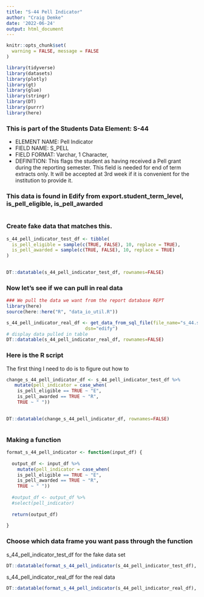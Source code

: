 ```yaml
---
title: "S-44 Pell Indicator"
author: "Craig Demke"
date: '2022-06-24'
output: html_document
---
```



```r
knitr::opts_chunk$set(
  warning = FALSE, message = FALSE
)
```

```r
library(tidyverse)
library(datasets)
library(plotly)
library(gt)
library(glue)
library(stringr)
library(DT)
library(purrr)
library(here)
```
### This is part of the Students Data Element: S-44
* ELEMENT NAME: Pell Indicator 
* FIELD NAME: S_PELL 
* FIELD FORMAT: Varchar, 1 Character,  
* DEFINITION: This flags the student as having received a Pell grant during the reporting semester.  This field is needed for end of term extracts only. It will be accepted at 3rd week if it is convenient for  the institution to provide it.

### This data is found in Edify from export.student_term_level, is_pell_eligible, is_pell_awarded
```{}

```


### Create fake data that matches this.

```r
s_44_pell_indicator_test_df <- tibble(
  is_pell_eligible = sample(c(TRUE, FALSE), 10, replace = TRUE),
  is_pell_awarded = sample(c(TRUE, FALSE), 10, replace = TRUE)
)
   

DT::datatable(s_44_pell_indicator_test_df, rownames=FALSE)
```

### Now let's see if we can pull in real data

```r
### We pull the data we want from the report database REPT 
library(here)
source(here::here("R", "data_io_util.R"))

s_44_pell_indicator_real_df <- get_data_from_sql_file(file_name="s_44.sql",
                             dsn="edify")
# display data pulled in table
DT::datatable(s_44_pell_indicator_real_df, rownames=FALSE)
```


### Here is the R script

The first thing I need to do is to figure out how to

```r

change_s_44_pell_indicator_df <- s_44_pell_indicator_test_df %>%
   mutate(pell_indicator = case_when(
    is_pell_eligible == TRUE ~ "E",
    is_pell_awarded == TRUE ~ "R",
    TRUE ~ " "))

  
DT::datatable(change_s_44_pell_indicator_df, rownames=FALSE)



```

### Making a function

```r

format_s_44_pell_indicator <- function(input_df) {
  
  output_df <- input_df %>%  
    mutate(pell_indicator = case_when(
    is_pell_eligible == TRUE ~ "E",
    is_pell_awarded == TRUE ~ "R",
    TRUE ~ " "))
  
  #output_df <- output_df %>% 
  #select(pell_indicator)
  
  return(output_df)
  
}
```
### Choose which data frame you want pass through the function 

s_44_pell_indicator_test_df for the fake data set
```r
DT::datatable(format_s_44_pell_indicator(s_44_pell_indicator_test_df), rownames=FALSE)
```

s_44_pell_indicator_real_df for the real data
```r
DT::datatable(format_s_44_pell_indicator(s_44_pell_indicator_real_df), rownames=FALSE)
```

